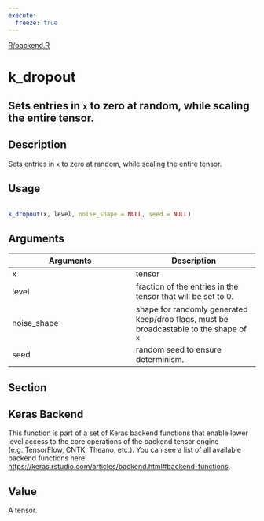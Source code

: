 ```yaml
---
execute:
  freeze: true
---
```


[R/backend.R](https://github.com/rstudio/keras//blob/main/R/backend.R#L811) 

# k_dropout

## Sets entries in `x` to zero at random, while scaling the entire tensor.

## Description
 Sets entries in `x` to zero at random, while scaling the entire tensor. 


## Usage
```r
 
k_dropout(x, level, noise_shape = NULL, seed = NULL) 
```

## Arguments
|Arguments|Description|
|---|---|
| x | tensor |
| level | fraction of the entries in the tensor that will be set to 0. |
| noise_shape | shape for randomly generated keep/drop flags, must be broadcastable to the shape of `x` |
| seed | random seed to ensure determinism. |


## Section

## Keras Backend

   This function is part of a set of Keras backend functions that enable lower level access to the core operations of the backend tensor engine (e.g. TensorFlow, CNTK, Theano, etc.).  You can see a list of all available backend functions here: [https://keras.rstudio.com/articles/backend.html#backend-functions](https://keras.rstudio.com/articles/backend.html#backend-functions). 

## Value
 A tensor. 




